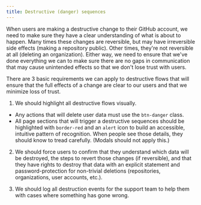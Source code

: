 ```yaml
---
title: Destructive (danger) sequences
---
```


When users are making a destructive change to their GitHub account, we need to make sure they have a clear understanding of what is about to happen. Many times these changes are reversible, but may have irreversible side effects (making a repository public). Other times, they're not reversible at all (deleting an organization). Either way, we need to ensure that we've done everything we can to make sure there are no gaps in communication that may cause unintended effects so that we don't lose trust with users.

There are 3 basic requirements we can apply to destructive flows that will ensure that the full effects of a change are clear to our users and that we minimize loss of trust.

1. We should highlight all destructive flows visually. 
  - Any actions that will delete user data must use the `btn-danger` class.
  - All page sections that will trigger a destructive sequences should be highlighted with `border-red` and an `alert` icon to build an accessible, intuitive pattern of recognition. When people see those details, they should know to tread carefully. (Modals should not apply this.)

2. We should force users to confirm that they understand which data will be destroyed, the steps to revert those changes (if reversible), and that they have rights to destroy that data with an explicit statement and password-protection for non-trivial deletions (repositories, organizations, user accounts, etc.).

3. We should log all destruction events for the support team to help them with cases where something has gone wrong.